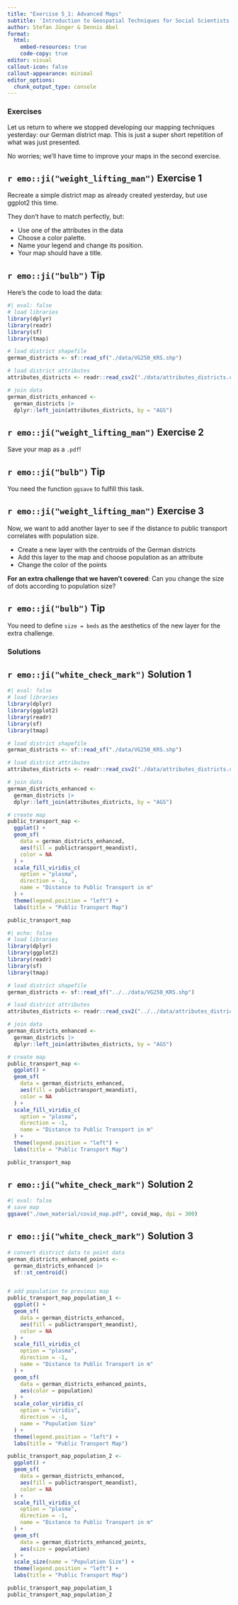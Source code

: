 ```yaml
---
title: "Exercise 5_1: Advanced Maps"
subtitle: 'Introduction to Geospatial Techniques for Social Scientists in R'
author: Stefan Jünger & Dennis Abel
format: 
  html:
    embed-resources: true
    code-copy: true
editor: visual
callout-icon: false
callout-appearance: minimal
editor_options: 
  chunk_output_type: console
---
```


### Exercises

Let us return to where we stopped developing our mapping techniques yesterday: our German district map. This is just a super short repetition of what was just presented.

No worries; we'll have time to improve your maps in the second exercise.

::: callout-note
## `r emo::ji("weight_lifting_man")` Exercise 1

Recreate a simple district map as already created yesterday, but use ggplot2 this time.

They don't have to match perfectly, but:

-   Use one of the attributes in the data
-   Choose a color palette.
-   Name your legend and change its position.
-   Your map should have a title.
:::

::: {.callout-caution collapse="true"}
## `r emo::ji("bulb")` Tip

Here's the code to load the data:

```r
#| eval: false
# load libraries
library(dplyr)
library(readr)
library(sf)
library(tmap)

# load district shapefile
german_districts <- sf::read_sf("./data/VG250_KRS.shp")

# load district attributes
attributes_districts <- readr::read_csv2("./data/attributes_districts.csv") 

# join data
german_districts_enhanced <- 
  german_districts |>  
  dplyr::left_join(attributes_districts, by = "AGS")
```
:::

::: callout-note
## `r emo::ji("weight_lifting_man")` Exercise 2

Save your map as a `.pdf`!
:::

::: {.callout-caution collapse="true"}
## `r emo::ji("bulb")` Tip

You need the function `ggsave` to fulfill this task.
:::

::: callout-note
## `r emo::ji("weight_lifting_man")` Exercise 3

Now, we want to add another layer to see if the distance to public transport correlates with population size.

-   Create a new layer with the centroids of the German districts
-   Add this layer to the map and choose population as an attribute
-   Change the color of the points

**For an extra challenge that we haven't covered**: Can you change the size of dots according to population size?
:::

::: {.callout-caution collapse="true"}
## `r emo::ji("bulb")` Tip

You need to define `size = beds` as the aesthetics of the new layer for the extra challenge.
:::

### Solutions

::: {.callout-tip collapse="true"}
## `r emo::ji("white_check_mark")` Solution 1

```r
#| eval: false
# load libraries
library(dplyr)
library(ggplot2)
library(readr)
library(sf)
library(tmap)

# load district shapefile
german_districts <- sf::read_sf("./data/VG250_KRS.shp")

# load district attributes
attributes_districts <- readr::read_csv2("./data/attributes_districts.csv") 

# join data
german_districts_enhanced <- 
  german_districts |>  
  dplyr::left_join(attributes_districts, by = "AGS")

# create map
public_transport_map <-
  ggplot() +
  geom_sf(
    data = german_districts_enhanced, 
    aes(fill = publictransport_meandist), 
    color = NA
  ) + 
  scale_fill_viridis_c(
    option = "plasma",
    direction = -1,
    name = "Distance to Public Transport in m"
  ) + 
  theme(legend.position = "left") +
  labs(title = "Public Transport Map")   

public_transport_map
```

```r
#| echo: false
# load libraries
library(dplyr)
library(ggplot2)
library(readr)
library(sf)
library(tmap)

# load district shapefile
german_districts <- sf::read_sf("../../data/VG250_KRS.shp")

# load district attributes
attributes_districts <- readr::read_csv2("../../data/attributes_districts.csv") 

# join data
german_districts_enhanced <- 
  german_districts |>  
  dplyr::left_join(attributes_districts, by = "AGS")

# create map
public_transport_map <-
  ggplot() +
  geom_sf(
    data = german_districts_enhanced, 
    aes(fill = publictransport_meandist), 
    color = NA
  ) + 
  scale_fill_viridis_c(
    option = "plasma",
    direction = -1,
    name = "Distance to Public Transport in m"
  ) + 
  theme(legend.position = "left") +
  labs(title = "Public Transport Map")   

public_transport_map
```
:::

::: {.callout-tip collapse="true"}
## `r emo::ji("white_check_mark")` Solution 2

```r
#| eval: false
# save map
ggsave("./own_material/covid_map.pdf", covid_map, dpi = 300)
```
:::

::: {.callout-tip collapse="true"}
## `r emo::ji("white_check_mark")` Solution 3

```r

# convert district data to point data
german_districts_enhanced_points <-
  german_districts_enhanced |> 
  sf::st_centroid()


# add population to previous map
public_transport_map_population_1 <-
  ggplot() +
  geom_sf(
    data = german_districts_enhanced, 
    aes(fill = publictransport_meandist), 
    color = NA
  ) + 
  scale_fill_viridis_c(
    option = "plasma",
    direction = -1,
    name = "Distance to Public Transport in m"
  ) + 
  geom_sf(
    data = german_districts_enhanced_points,
    aes(color = population)
  ) +
  scale_color_viridis_c(
    option = "viridis",
    direction = -1,
    name = "Population Size"
  ) +
  theme(legend.position = "left") +
  labs(title = "Public Transport Map")  

public_transport_map_population_2 <-
  ggplot() +
  geom_sf(
    data = german_districts_enhanced, 
    aes(fill = publictransport_meandist), 
    color = NA
  ) + 
  scale_fill_viridis_c(
    option = "plasma",
    direction = -1,
    name = "Distance to Public Transport in m"
  ) + 
  geom_sf(
    data = german_districts_enhanced_points,
    aes(size = population)
  ) +
  scale_size(name = "Population Size") +
  theme(legend.position = "left") +
  labs(title = "Public Transport Map")  

public_transport_map_population_1
public_transport_map_population_2
```
:::
